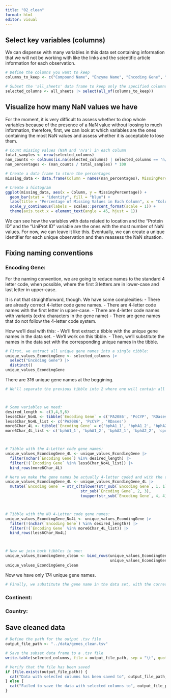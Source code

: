 ```yaml
---
title: "02_clean"
format: html
editor: visual
---
```


## Select key variables (columns)

We can dispense with many variables in this data set containing information that we will not be working with like the links and the scientific article information for each observation.

```r
# Define the columns you want to keep
columns_to_keep <- c("Compound Name", "Enzyme Name", "Encoding Gene", "KEGG Orthology", "Organism", "GenBankID", "Strain ID/Microorganism", "UniProt ID", "Protein ID", "Continent where study sampling was done (Collections)", "Country", "Isolation source", "Habitat notes")  

# Subset the 'all_sheets' data frame to keep only the specified columns
selected_columns <- all_sheets |> select(all_of(columns_to_keep))


```

## Visualize how many NaN values we have

For the moment, it is very difficult to assess whether to drop whole variables because of the presence of a NaN value without loosing to much information, therefore, first, we can look at which variables are the ones containing the most NaN values and assess whether it is acceptable to lose them.

```r

# Count missing values (NaN and 'n/a') in each column
total_samples <- nrow(selected_columns)
nan_counts <- colSums(is.na(selected_columns) | selected_columns == 'n/a' | selected_columns == 'na' | selected_columns == 'N/A' | selected_columns == 'NA')
nan_percentages <- (nan_counts / total_samples) * 100

# Create a data frame to store the percentages
missing_data <- data.frame(Column = names(nan_percentages), MissingPercentage = nan_percentages)

# Create a histogram
ggplot(missing_data, aes(x = Column, y = MissingPercentage)) +
  geom_bar(stat = "identity", fill = "blue") +
  labs(title = "Percentage of Missing Values in Each Column", x = "Column", y = "Percentage") +
  scale_y_continuous(labels = scales::percent_format(scale = 1)) +
  theme(axis.text.x = element_text(angle = 45, hjust = 1))

```

We can see how the variables with data related to location and the "Protein ID" and the "UniProt ID" variable are the ones with the most number of NaN values. For now, we can leave it like this. Eventually, we can create a unique identifier for each unique observation and then reassess the NaN situation.

## Fixing naming conventions

### Encoding Gene:

For the naming convention, we are going to reduce names to the standard 4 letter code, when possible, where the first 3 letters are in lower-case and last letter in upper-case.

It is not that straightforward, though. We have some complexities: - There are already correct 4-letter code gene names. - There are 4-letter code names with the first letter in upper-case. - There are 4-letter code names with variants (extra characters in the gene name) - There are gene names that do not follow the 4-letter code system.

How we'll deal with this: - We'll first extract a tibble with the unique gene names in the data set. - We'll work on this tibble. - Then, we'll substitute the names in the data set with the corresponding unique names in the tibble.

```r
# First, we extract all unique gene names into a single tibble:
unique_values_EcondingGene <- selected_columns |> 
  select("Encoding Gene") |> 
  distinct() 
unique_values_EcondingGene
```

There are 316 unique gene names at the beggining.

```r
# We'll separate the previous tibble into 2 where one will contain all gene names that should follow the 4-letter code, and another tibble with all the gene names that do not follow that system.



# Some variables we need:
desired_length <- c(3,4,5,6)
less6Char_No4L <- tibble(`Encoding Gene` = c('PA2086', 'PcCYP', 'RDases'))
less6Char_No4L_list <- c('PA2086', 'PcCYP', 'RDases')
more6Char_4L <- tibble(`Encoding Gene` = c('bphA1_1', 'bphA1_2', 'bphA2_1', 'bphA2_2', 'cprA-like', 'bphX0 (BphK)', 'bphX1 (BphK)', 'bphX2 (BphK)', 'bphX3 (BphK)'))
more6Char_4L_list <- c('bphA1_1', 'bphA1_2', 'bphA2_1', 'bphA2_2', 'cprA-like', 'bphX0 (BphK)', 'bphX1 (BphK)', 'bphX2 (BphK)', 'bphX3 (BphK)')



# Tibble with the 4-Letter code gene names:
unique_values_EcondingGene_4L <- unique_values_EcondingGene |> 
  filter(nchar(`Encoding Gene`) %in% desired_length) |> 
  filter(!(`Encoding Gene` %in% less6Char_No4L_list)) |> 
  bind_rows(more6Char_4L)

# Here we make the gene names be actually 4-letter coded and with the correct format (Yes, we are dropping variants of genes as if they were the same but I think it is fine to make this assumpion for the project)
unique_values_EcondingGene_4L <- unique_values_EcondingGene_4L |> 
  mutate(`Encoding Gene` = str_c(tolower(str_sub(`Encoding Gene`, 1, 1)),
                                 str_sub(`Encoding Gene`, 2, 3),
                                 toupper(str_sub(`Encoding Gene`, 4, 4)))) |> distinct()



# Tibble with the NO 4-Letter code gene names:
unique_values_EcondingGene_No4L <- unique_values_EcondingGene |> 
  filter(!(nchar(`Encoding Gene`) %in% desired_length)) |> 
  filter(!(`Encoding Gene` %in% more6Char_4L_list)) |> 
  bind_rows(less6Char_No4L)



# Now we join both tibbles in one:
unique_values_EcondingGene_clean <- bind_rows(unique_values_EcondingGene_4L,
                                              unique_values_EcondingGene_No4L)
unique_values_EcondingGene_clean
```

Now we have only 174 unique gene names.

```r
# Finally, we substitute the gene name in the data set, with the corresponding gene name from our tibble so they all get standardized:
```

### Continent:

### Country:

## Save cleaned data

```r
# Define the path for the output .tsv file
output_file_path <- "../data/genes_clean.tsv"

# Save the subset data frame to a .tsv file
write.table(selected_columns, file = output_file_path, sep = "\t", quote = FALSE, row.names = FALSE)

# Verify that the file has been saved
if (file.exists(output_file_path)) {
  cat("Data with selected columns has been saved to", output_file_path, "\n")
} else {
  cat("Failed to save the data with selected columns to", output_file_path, "\n")
}

```
